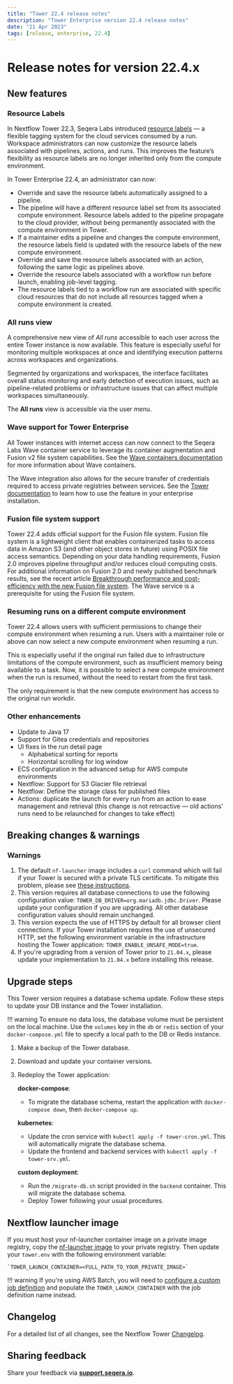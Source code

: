 ```yaml
---
title: "Tower 22.4 release notes"
description: "Tower Enterprise version 22.4 release notes"
date: "21 Apr 2023"
tags: [release, enterprise, 22.4]
---
```


# Release notes for version 22.4.x

## New features

### Resource Labels

In Nextflow Tower 22.3, Seqera Labs introduced [resource labels](../../resource-labels/overview.mdx) — a flexible tagging system for the cloud services consumed by a run. Workspace administrators can now customize the resource labels associated with pipelines, actions, and runs. This improves the feature’s flexibility as resource labels are no longer inherited only from the compute environment.

In Tower Enterprise 22.4, an administrator can now:

- Override and save the resource labels automatically assigned to a pipeline.
- The pipeline will have a different resource label set from its associated compute environment. Resource labels added to the pipeline propagate to the cloud provider, without being permanently associated with the compute environment in Tower.
- If a maintainer edits a pipeline and changes the compute environment, the resource labels field is updated with the resource labels of the new compute environment.
- Override and save the resource labels associated with an action, following the same logic as pipelines above.
- Override the resource labels associated with a workflow run before launch, enabling job-level tagging.
- The resource labels tied to a workflow run are associated with specific cloud resources that do not include all resources tagged when a compute environment is created.

### All runs view

A comprehensive new view of _All runs_ accessible to each user across the entire Tower instance is now available. This feature is especially useful for monitoring multiple workspaces at once and identifying execution patterns across workspaces and organizations.

Segmented by organizations and workspaces, the interface facilitates overall status monitoring and early detection of execution issues, such as pipeline-related problems or infrastructure issues that can affect multiple workspaces simultaneously.

The **All runs** view is accessible via the user menu.

### Wave support for Tower Enterprise

All Tower instances with internet access can now connect to the Seqera Labs Wave container service to leverage its container augmentation and Fusion v2 file system capabilities. See the [Wave containers documentation](https://www.nextflow.io/docs/latest/wave.html) for more information about Wave containers.

The Wave integration also allows for the secure transfer of credentials required to access private registries between services. See the [Tower documentation](https://docs.seqera.io/platform/23.3.0) to learn how to use the feature in your enterprise installation.

### Fusion file system support

Tower 22.4 adds official support for the Fusion file system. Fusion file system is a lightweight client that enables containerized tasks to access data in Amazon S3 (and other object stores in future) using POSIX file access semantics. Depending on your data handling requirements, Fusion 2.0 improves pipeline throughput and/or reduces cloud computing costs. For additional information on Fusion 2.0 and newly published benchmark results, see the recent article [Breakthrough performance and cost-efficiency with the new Fusion file system](https://seqera.io/blog/breakthrough-performance-and-cost-efficiency-with-the-new-fusion-file-system/). The Wave service is a prerequisite for using the Fusion file system.

### Resuming runs on a different compute environment

Tower 22.4 allows users with sufficient permissions to change their compute environment when resuming a run. Users with a maintainer role or above can now select a new compute environment when resuming a run.

This is especially useful if the original run failed due to infrastructure limitations of the compute environment, such as insufficient memory being available to a task. Now, it is possible to select a new compute environment when the run is resumed, without the need to restart from the first task.

The only requirement is that the new compute environment has access to the original run workdir.

### Other enhancements

- Update to Java 17
- Support for Gitea credentials and repositories
- UI fixes in the run detail page
  - Alphabetical sorting for reports
  - Horizontal scrolling for log window
- ECS configuration in the advanced setup for AWS compute environments
- Nextflow: Support for S3 Glacier file retrieval
- Nextflow: Define the storage class for published files
- Actions: duplicate the launch for every run from an action to ease management and retrieval (this change is not retroactive — old actions’ runs need to be relaunched for changes to take effect)

## Breaking changes & warnings

### Warnings

1.  The default `nf-launcher` image includes a `curl` command which will fail if your Tower is secured with a private TLS certificate. To mitigate this problem, please see [these instructions](../configuration/ssl_tls.mdx).
2.  This version requires all database connections to use the following configuration value: `TOWER_DB_DRIVER=org.mariadb.jdbc.Driver`. Please update your configuration if you are upgrading. All other database configuration values should remain unchanged.
3.  This version expects the use of HTTPS by default for all browser client connections. If your Tower installation requires the use of unsecured HTTP, set the following environment variable in the infrastructure hosting the Tower application: `TOWER_ENABLE_UNSAFE_MODE=true`.
4.  If you're upgrading from a version of Tower prior to `21.04.x`, please update your implementation to `21.04.x` before installing this release.

## Upgrade steps

This Tower version requires a database schema update. Follow these steps to update your DB instance and the Tower installation.

!!! warning
    To ensure no data loss, the database volume must be persistent on the local machine. Use the `volumes` key in the `db` or `redis` section of your `docker-compose.yml` file to specify a local path to the DB or Redis instance.

1.  Make a backup of the Tower database.
2.  Download and update your container versions.
3.  Redeploy the Tower application:

    **docker-compose**:

      - To migrate the database schema, restart the application with `docker-compose down`, then `docker-compose up`.

    **kubernetes**:

      - Update the cron service with `kubectl apply -f tower-cron.yml`. This will automatically migrate the database schema.
      - Update the frontend and backend services with `kubectl apply -f tower-srv.yml`.

    **custom deployment**:

       - Run the `/migrate-db.sh` script provided in the `backend` container. This will migrate the database schema.
       - Deploy Tower following your usual procedures.

## Nextflow launcher image

If you must host your nf-launcher container image on a private image registry, copy the [nf-launcher image](https://quay.io/seqeralabs/nf-launcher:j17-22.10.7) to your private registry. Then update your `tower.env` with the following environment variable:

    `TOWER_LAUNCH_CONTAINER=<FULL_PATH_TO_YOUR_PRIVATE_IMAGE>`

!!! warning
    If you're using AWS Batch, you will need to [configure a custom job definition](../advanced-topics/custom-launch-container.mdx) and populate the `TOWER_LAUNCH_CONTAINER` with the job definition name instead.

## Changelog

For a detailed list of all changes, see the Nextflow Tower [Changelog](./changelog.mdx).

## Sharing feedback

Share your feedback via [**support.seqera.io**](https://support.seqera.io).
